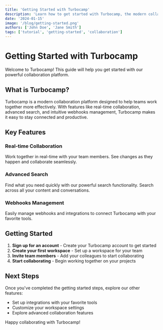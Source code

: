 ```yaml
---
title: 'Getting Started with Turbocamp'
description: 'Learn how to get started with Turbocamp, the modern collaboration platform for teams.'
date: '2024-01-15'
image: '/blog/getting-started.png'
authors: ['John Doe', 'Jane Smith']
tags: ['tutorial', 'getting-started', 'collaboration']
---
```


# Getting Started with Turbocamp

Welcome to Turbocamp! This guide will help you get started with our powerful collaboration platform.

## What is Turbocamp?

Turbocamp is a modern collaboration platform designed to help teams work together more effectively. With features like real-time collaboration, advanced search, and intuitive webhooks management, Turbocamp makes it easy to stay connected and productive.

## Key Features

### Real-time Collaboration
Work together in real-time with your team members. See changes as they happen and collaborate seamlessly.

### Advanced Search
Find what you need quickly with our powerful search functionality. Search across all your content and conversations.

### Webhooks Management
Easily manage webhooks and integrations to connect Turbocamp with your favorite tools.

## Getting Started

1. **Sign up for an account** - Create your Turbocamp account to get started
2. **Create your first workspace** - Set up a workspace for your team
3. **Invite team members** - Add your colleagues to start collaborating
4. **Start collaborating** - Begin working together on your projects

## Next Steps

Once you've completed the getting started steps, explore our other features:

- Set up integrations with your favorite tools
- Customize your workspace settings
- Explore advanced collaboration features

Happy collaborating with Turbocamp! 